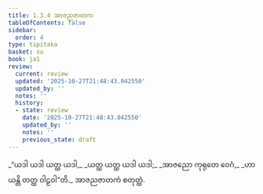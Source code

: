 ```yaml
---
title: 1.3.4 အာဇညဇာတက
tableOfContents: false
sidebar:
  order: 4
type: tipitaka
basket: su
book: ja1
review:
  current: review
  updated: '2025-10-27T21:48:43.042550'
  updated_by: ''
  notes: ''
  history:
  - state: review
    date: '2025-10-27T21:48:43.042550'
    updated_by: ''
    notes: ''
    previous_state: draft
---
```



<ReviewStatus review={frontmatter.review} showDetails={true} />

<HypothesisAnnotation frontmatter={frontmatter} />

<DynamicBreadcrumb />

<Division number="24" book="ja1" e="ch" v="22" p="6">

<Paragraph number="52" type="verses" book="ja1">
_“ယဒါ ယဒါ ယတ္ထ ယဒါ,_  
_ယတ္ထ ယတ္ထ ယဒါ ယဒါ;_  
_အာဇညော ကုရုတေ ဝေဂံ,_  
_ဟာယန္တိ တတ္ထ ဝါဠဝါ”တိ._  


</Paragraph>
</Division>

<Paragraph number="53" type="center" book="ja1">
အာဇညဇာတကံ စတုတ္ထံ.
</Paragraph>
